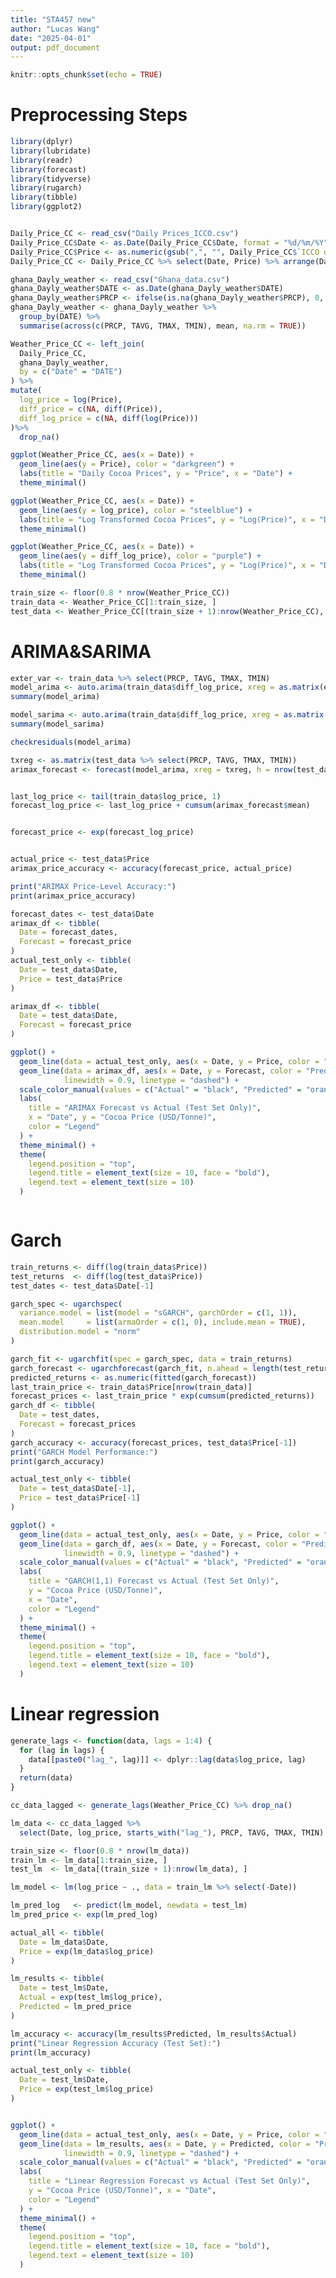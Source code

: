 ```yaml
---
title: "STA457 new"
author: "Lucas Wang"
date: "2025-04-01"
output: pdf_document
---
```


```r
knitr::opts_chunk$set(echo = TRUE)
```

# Preprocessing Steps
```r
library(dplyr)
library(lubridate)
library(readr)
library(forecast)
library(tidyverse)
library(rugarch)
library(tibble)
library(ggplot2)


Daily_Price_CC <- read_csv("Daily Prices_ICCO.csv")
Daily_Price_CC$Date <- as.Date(Daily_Price_CC$Date, format = "%d/%m/%Y")
Daily_Price_CC$Price <- as.numeric(gsub(",", "", Daily_Price_CC$`ICCO daily price (US$/tonne)`))
Daily_Price_CC <- Daily_Price_CC %>% select(Date, Price) %>% arrange(Date)

ghana_Dayly_weather <- read_csv("Ghana_data.csv")
ghana_Dayly_weather$DATE <- as.Date(ghana_Dayly_weather$DATE)
ghana_Dayly_weather$PRCP <- ifelse(is.na(ghana_Dayly_weather$PRCP), 0, ghana_Dayly_weather$PRCP)
ghana_Dayly_weather <- ghana_Dayly_weather %>% 
  group_by(DATE) %>% 
  summarise(across(c(PRCP, TAVG, TMAX, TMIN), mean, na.rm = TRUE))

Weather_Price_CC <- left_join(
  Daily_Price_CC,
  ghana_Dayly_weather,
  by = c("Date" = "DATE")
) %>%
mutate(
  log_price = log(Price),
  diff_price = c(NA, diff(Price)),
  diff_log_price = c(NA, diff(log(Price)))
)%>%
  drop_na()

ggplot(Weather_Price_CC, aes(x = Date)) +
  geom_line(aes(y = Price), color = "darkgreen") +
  labs(title = "Daily Cocoa Prices", y = "Price", x = "Date") +
  theme_minimal()

ggplot(Weather_Price_CC, aes(x = Date)) +
  geom_line(aes(y = log_price), color = "steelblue") +
  labs(title = "Log Transformed Cocoa Prices", y = "Log(Price)", x = "Date") +
  theme_minimal()

ggplot(Weather_Price_CC, aes(x = Date)) +
  geom_line(aes(y = diff_log_price), color = "purple") +
  labs(title = "Log Transformed Cocoa Prices", y = "Log(Price)", x = "Date") +
  theme_minimal()

train_size <- floor(0.8 * nrow(Weather_Price_CC))
train_data <- Weather_Price_CC[1:train_size, ]
test_data <- Weather_Price_CC[(train_size + 1):nrow(Weather_Price_CC), ]
```

# ARIMA&SARIMA
```r
exter_var <- train_data %>% select(PRCP, TAVG, TMAX, TMIN)
model_arima <- auto.arima(train_data$diff_log_price, xreg = as.matrix(exter_var), seasonal = FALSE)
summary(model_arima)

model_sarima <- auto.arima(train_data$diff_log_price, xreg = as.matrix(exter_var), seasonal = TRUE)
summary(model_sarima)

checkresiduals(model_arima)

txreg <- as.matrix(test_data %>% select(PRCP, TAVG, TMAX, TMIN))
arimax_forecast <- forecast(model_arima, xreg = txreg, h = nrow(test_data))


last_log_price <- tail(train_data$log_price, 1)
forecast_log_price <- last_log_price + cumsum(arimax_forecast$mean)


forecast_price <- exp(forecast_log_price)


actual_price <- test_data$Price
arimax_price_accuracy <- accuracy(forecast_price, actual_price)

print("ARIMAX Price-Level Accuracy:")
print(arimax_price_accuracy)

forecast_dates <- test_data$Date
arimax_df <- tibble(
  Date = forecast_dates,
  Forecast = forecast_price  
)
actual_test_only <- tibble(
  Date = test_data$Date,
  Price = test_data$Price
)

arimax_df <- tibble(
  Date = test_data$Date,
  Forecast = forecast_price
)

ggplot() +
  geom_line(data = actual_test_only, aes(x = Date, y = Price, color = "Actual"), linewidth = 1.2) +
  geom_line(data = arimax_df, aes(x = Date, y = Forecast, color = "Predicted"),
            linewidth = 0.9, linetype = "dashed") +
  scale_color_manual(values = c("Actual" = "black", "Predicted" = "orange")) +
  labs(
    title = "ARIMAX Forecast vs Actual (Test Set Only)",
    x = "Date", y = "Cocoa Price (USD/Tonne)",
    color = "Legend"
  ) +
  theme_minimal() +
  theme(
    legend.position = "top",
    legend.title = element_text(size = 10, face = "bold"),
    legend.text = element_text(size = 10)
  )



```




# Garch
```r
train_returns <- diff(log(train_data$Price))
test_returns  <- diff(log(test_data$Price))
test_dates <- test_data$Date[-1]

garch_spec <- ugarchspec(
  variance.model = list(model = "sGARCH", garchOrder = c(1, 1)),
  mean.model     = list(armaOrder = c(1, 0), include.mean = TRUE),
  distribution.model = "norm"
)

garch_fit <- ugarchfit(spec = garch_spec, data = train_returns)
garch_forecast <- ugarchforecast(garch_fit, n.ahead = length(test_returns))
predicted_returns <- as.numeric(fitted(garch_forecast))
last_train_price <- train_data$Price[nrow(train_data)]
forecast_prices <- last_train_price * exp(cumsum(predicted_returns))
garch_df <- tibble(
  Date = test_dates,
  Forecast = forecast_prices
)
garch_accuracy <- accuracy(forecast_prices, test_data$Price[-1])
print("GARCH Model Performance:")
print(garch_accuracy)

actual_test_only <- tibble(
  Date = test_data$Date[-1],  
  Price = test_data$Price[-1]
)

ggplot() +
  geom_line(data = actual_test_only, aes(x = Date, y = Price, color = "Actual"), linewidth = 1.2) +
  geom_line(data = garch_df, aes(x = Date, y = Forecast, color = "Predicted"),
            linewidth = 0.9, linetype = "dashed") +
  scale_color_manual(values = c("Actual" = "black", "Predicted" = "orange")) +
  labs(
    title = "GARCH(1,1) Forecast vs Actual (Test Set Only)",
    y = "Cocoa Price (USD/Tonne)",
    x = "Date",
    color = "Legend"
  ) +
  theme_minimal() +
  theme(
    legend.position = "top",
    legend.title = element_text(size = 10, face = "bold"),
    legend.text = element_text(size = 10)
  )
```
# Linear regression
```r


generate_lags <- function(data, lags = 1:4) {
  for (lag in lags) {
    data[[paste0("lag_", lag)]] <- dplyr::lag(data$log_price, lag)
  }
  return(data)
}

cc_data_lagged <- generate_lags(Weather_Price_CC) %>% drop_na()

lm_data <- cc_data_lagged %>%
  select(Date, log_price, starts_with("lag_"), PRCP, TAVG, TMAX, TMIN)

train_size <- floor(0.8 * nrow(lm_data))
train_lm <- lm_data[1:train_size, ]
test_lm  <- lm_data[(train_size + 1):nrow(lm_data), ]

lm_model <- lm(log_price ~ ., data = train_lm %>% select(-Date))

lm_pred_log   <- predict(lm_model, newdata = test_lm)
lm_pred_price <- exp(lm_pred_log)

actual_all <- tibble(
  Date = lm_data$Date,
  Price = exp(lm_data$log_price)
)

lm_results <- tibble(
  Date = test_lm$Date,
  Actual = exp(test_lm$log_price),
  Predicted = lm_pred_price
)

lm_accuracy <- accuracy(lm_results$Predicted, lm_results$Actual)
print("Linear Regression Accuracy (Test Set):")
print(lm_accuracy)

actual_test_only <- tibble(
  Date = test_lm$Date,
  Price = exp(test_lm$log_price)
)


ggplot() +
  geom_line(data = actual_test_only, aes(x = Date, y = Price, color = "Actual"), linewidth = 1.2) +
  geom_line(data = lm_results, aes(x = Date, y = Predicted, color = "Predicted"), 
            linewidth = 0.9, linetype = "dashed") +
  scale_color_manual(values = c("Actual" = "black", "Predicted" = "orange")) +
  labs(
    title = "Linear Regression Forecast vs Actual (Test Set Only)",
    y = "Cocoa Price (USD/Tonne)", x = "Date",
    color = "Legend"
  ) +
  theme_minimal() +
  theme(
    legend.position = "top",
    legend.title = element_text(size = 10, face = "bold"),
    legend.text = element_text(size = 10)
  )
```


